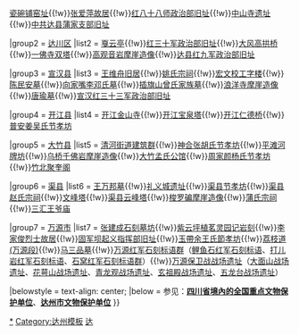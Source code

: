 {{Navbox
|name = 达州市境内的四川省文物保护单位
|title = [[四川省文物保护单位|达州市境内的四川省文物保护单位]]
|style = text-align: left;
|state = {{{state<includeonly>|collapsed</includeonly>}}}

|group1 = [[通川区]]
|list1 = [[龙爪塔]]{{!w}}[[瓷碗铺窑址]]{{!w}}[[张爱萍故居]]{{!w}}[[红八十八师政治部旧址]]{{!w}}[[中山寺遗址]]{{!w}}[[中共达县蒲家支部旧址]]

|group2 = [[达川区]]
|list2 = [[戛云亭]]{{!w}}[[红三十军政治部旧址]]{{!w}}[[大风高拱桥]]{{!w}}[[一佛寺双塔]]{{!w}}[[高观音岩摩崖造像]]{{!w}}[[达县红九军政治部旧址]]

|group3 = [[宣汉县]]
|list3 =  [[王维舟旧居]]{{!w}}[[姚氏宗祠]]{{!w}}[[宏文校工字楼]]{{!w}}[[陈民安墓]]{{!w}}[[向家嘴李邓氏墓]]{{!w}}[[插旗山曾氏家族墓]]{{!w}}[[浪洋寺摩崖造像]]{{!w}}[[唐瑜墓]]{{!w}}[[宣汉红三十三军政治部旧址]]

|group4 = [[开江县]]
|list4 = [[开江金山寺]]{{!w}}[[开江宝泉塔]]{{!w}}[[开江仁德桥]]{{!w}}[[普安姜吴氏节孝坊]]

|group5 = [[大竹县]]
|list5 = [[清河街道建筑群]]{{!w}}[[神合张胡氏节孝坊]]{{!w}}[[平滩河牌坊]]{{!w}}[[乌桥千佛岩摩崖造像]]{{!w}}[[大竹孟氏公馆]]{{!w}}[[周家颜杨氏节孝坊]]{{!w}}[[竹北聚奎阁]]

|group6 = [[渠县]]
|list6 = [[王万邦墓]]{{!w}}[[礼义城|礼义城遗址]]{{!w}}[[渠县节孝坊]]{{!w}}[[渠县赵氏宗祠]]{{!w}}[[渠縣三匯白塔|文峰塔]]{{!w}}[[渠县云峰塔]]{{!w}}[[梭罗碥摩崖造像]]{{!w}}[[蒲氏宗祠]]{{!w}}[[三汇王爷庙]]

|group7 = [[万源市]]
|list7 = [[张建成石刻墓坊]]{{!w}}[[紫云坪植茗灵园记岩刻]]{{!w}}[[李家俊烈士故居]]{{!w}}[[固军坝起义指挥部旧址]]{{!w}}[[玉帶余王氏節孝坊]]{{!w}}[[荔枝道 (万源段)]]{{!w}}[[马三品墓]]{{!w}}[[万源红军石刻标语群]]（[[鲤鱼石红军石刻标语]]、[[打儿岩红军石刻标语]]、[[石窝红军石刻标语群]]）{{!w}}[[万源保卫战战场遗址]]（[[大面山战场遗址]]、[[花萼山战场遗址]]、[[青龙观战场遗址]]、[[玄祖殿战场遗址]]、[[五龙台战场遗址]]）

|belowstyle = text-align: center;
|below = 参见：'''[[四川全国重点文物保护单位列表|四川省境內的全国重点文物保护单位]]'''、'''[[达州市文物保护单位]]'''
}}<noinclude>
[[Category:达州文物保护单位|*]]
[[Category:达州模板]]
[[Category:四川省文物保护单位模板|达]]
</noinclude>
